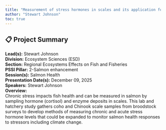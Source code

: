 ```yaml
---
title: "Measurement of stress hormones in scales and its application for the identification of conditions causing chronic stress in Pacific Salmon."
author: "Stewart Johnson"
toc: true
---
```


## 📋 Project Summary

**Lead(s):** Stewart Johnson  
**Division:** Ecosystem Sciences (ESD)  
**Section:** Regional Ecosystems Effects on Fish and Fisheries  
**PSSI Pillar:** 2-Salmon enhancement  
**Session(s):** Salmon Health  
**Presentation Date(s):** December 09, 2025  
**Speakers:** Stewart Johnson  
**Overview:**  
Chronic stress impacts fish health and can be measured in salmon by sampling hormone (cortisol) and enzyme deposits in scales. This lab and hatchery study gathers coho and Chinook scale samples from broodstock surveys to develop methods of measuring chronic and acute stress hormone levels that could be expanded to monitor salmon health responses to stressors including climate change.    

